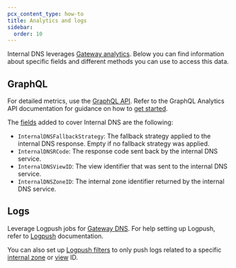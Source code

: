 ```yaml
---
pcx_content_type: how-to
title: Analytics and logs
sidebar:
  order: 10
---
```


Internal DNS leverages [Gateway analytics](/cloudflare-one/insights/analytics/gateway/). Below you can find information about specific fields and different methods you can use to access this data.

## GraphQL

For detailed metrics, use the [GraphQL API](/analytics/graphql-api/). Refer to the GraphQL Analytics API documentation for guidance on how to [get started](/analytics/graphql-api/getting-started/).

The [fields](/analytics/graphql-api/getting-started/querying-basics/) added to cover Internal DNS are the following:

- `InternalDNSFallbackStrategy`: The fallback strategy applied to the internal DNS response. Empty if no fallback strategy was applied.
- `InternalDNSRCode`: The response code sent back by the internal DNS service.
- `InternalDNSViewID`: The view identifier that was sent to the internal DNS service.
- `InternalDNSZoneID`: The internal zone identifier returned by the internal DNS service.

## Logs

Leverage Logpush jobs for [Gateway DNS](/logs/logpush/logpush-job/datasets/account/gateway_dns/#internaldnsfallbackstrategy). For help setting up Logpush, refer to [Logpush](/logs/logpush/) documentation.

You can also set up [Logpush filters](/logs/logpush/logpush-job/filters/) to only push logs related to a specific [internal zone](/dns/internal-dns/internal-zones/) or [view](/dns/internal-dns/dns-views/) ID.